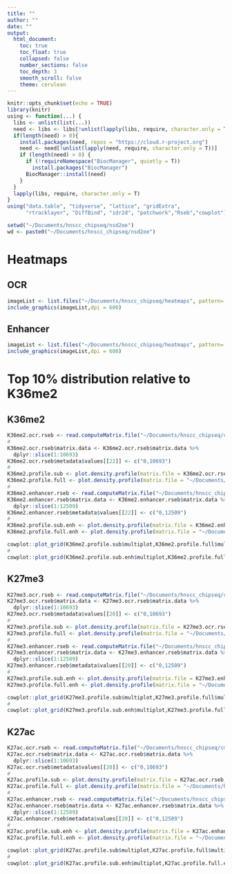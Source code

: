 ```yaml
---
title: ""
author: ""
date: ""
output:
  html_document:
    toc: true
    toc_float: true
    collapsed: false
    number_sections: false
    toc_depth: 3
    smooth_scroll: false
    theme: cerulean
---
```


```r
knitr::opts_chunk$set(echo = TRUE)
library(knitr)
using <- function(...) {
  libs <- unlist(list(...))
  need <- libs <- libs[!unlist(lapply(libs, require, character.only = T))]
  if(length(need) > 0){ 
    install.packages(need, repos = "https://cloud.r-project.org")
    need <- need[!unlist(lapply(need, require, character.only = T))]
    if (length(need) > 0) {
      if (!requireNamespace("BiocManager", quietly = T))
        install.packages("BiocManager")
      BiocManager::install(need)
    }
  }
  lapply(libs, require, character.only = T)
}
using("data.table", "tidyverse", "lattice", "gridExtra",
      "rtracklayer", "DiffBind", "idr2d", "patchwork","Rseb","cowplot")
```

```r
setwd("~/Documents/hnscc_chipseq/nsd2oe")
wd <- paste0("~/Documents/hnscc_chipseq/nsd2oe")
```

# Heatmaps 

## OCR
```r
imageList <- list.files("~/Documents/hnscc_chipseq/heatmaps", pattern= "^Cal27.*.*.ocr.png$", full.names=T)
include_graphics(imageList,dpi = 600)
```

## Enhancer
```r
imageList <- list.files("~/Documents/hnscc_chipseq/heatmaps", pattern= "^Cal27.*.*.enhancer.png$", full.names=T)
include_graphics(imageList,dpi = 600)
```

# Top 10% distribution relative to K36me2

## K36me2

```r
K36me2.ocr.rseb <- read.computeMatrix.file("~/Documents/hnscc_chipseq/cm.out/Cal27.FINAL.OLDBATCH.K36me2.ocr.mat.gz")
#
K36me2.ocr.rseb$matrix.data <- K36me2.ocr.rseb$matrix.data %>%
  dplyr::slice(1:10693)
K36me2.ocr.rseb$metadata$values[[22]] <- c("0,10693")
#
K36me2.profile.sub <- plot.density.profile(matrix.file = K36me2.ocr.rseb,plot.by.group = TRUE,region.names = "OCR")
K36me2.profile.full <- plot.density.profile(matrix.file = "~/Documents/hnscc_chipseq/cm.out/Cal27.FINAL.OLDBATCH.K36me2.ocr.mat.gz",plot.by.group = TRUE,region.names = "OCR")
#
K36me2.enhancer.rseb <- read.computeMatrix.file("~/Documents/hnscc_chipseq/cm.out/Cal27.FINAL.OLDBATCH.K36me2.enhancer.mat.gz")
K36me2.enhancer.rseb$matrix.data <- K36me2.enhancer.rseb$matrix.data %>%
  dplyr::slice(1:12509)
K36me2.enhancer.rseb$metadata$values[[22]] <- c("0,12509")
#
K36me2.profile.sub.enh <- plot.density.profile(matrix.file = K36me2.enhancer.rseb,plot.by.group = TRUE,region.names = "enhancer")
K36me2.profile.full.enh <- plot.density.profile(matrix.file = "~/Documents/hnscc_chipseq/cm.out/Cal27.FINAL.OLDBATCH.K36me2.enhancer.mat.gz",plot.by.group = TRUE,region.names = "enhancer")
```

```r
cowplot::plot_grid(K36me2.profile.sub$multiplot,K36me2.profile.full$multiplot,nrow=2,labels="")
#
cowplot::plot_grid(K36me2.profile.sub.enh$multiplot,K36me2.profile.full.enh$multiplot,nrow=2,labels="")
```

## K27me3

```r
K27me3.ocr.rseb <- read.computeMatrix.file("~/Documents/hnscc_chipseq/cm.out/Cal27.FINAL.OLDBATCH.K27me3.ocr.mat.gz")
K27me3.ocr.rseb$matrix.data <- K27me3.ocr.rseb$matrix.data %>%
  dplyr::slice(1:10693)
K27me3.ocr.rseb$metadata$values[[20]] <- c("0,10693")
#
K27me3.profile.sub <- plot.density.profile(matrix.file = K27me3.ocr.rseb,plot.by.group = TRUE,region.names = "OCR")
K27me3.profile.full <- plot.density.profile(matrix.file = "~/Documents/hnscc_chipseq/cm.out/Cal27.FINAL.OLDBATCH.K27me3.ocr.mat.gz",plot.by.group = TRUE,region.names = "OCR")
#
K27me3.enhancer.rseb <- read.computeMatrix.file("~/Documents/hnscc_chipseq/cm.out/Cal27.FINAL.OLDBATCH.K27me3.enhancer.mat.gz")
K27me3.enhancer.rseb$matrix.data <- K27me3.enhancer.rseb$matrix.data %>%
  dplyr::slice(1:12509)
K27me3.enhancer.rseb$metadata$values[[20]] <- c("0,12509")
#
K27me3.profile.sub.enh <- plot.density.profile(matrix.file = K27me3.enhancer.rseb,plot.by.group = TRUE,region.names = "enhancer")
K27me3.profile.full.enh <- plot.density.profile(matrix.file = "~/Documents/hnscc_chipseq/cm.out/Cal27.FINAL.OLDBATCH.K27me3.enhancer.mat.gz",plot.by.group = TRUE,region.names = "enhancer")
```

```r
cowplot::plot_grid(K27me3.profile.sub$multiplot,K27me3.profile.full$multiplot,nrow=2,labels="")
#
cowplot::plot_grid(K27me3.profile.sub.enh$multiplot,K27me3.profile.full.enh$multiplot,nrow=2,labels="")
```

## K27ac

```r
K27ac.ocr.rseb <- read.computeMatrix.file("~/Documents/hnscc_chipseq/cm.out/Cal27.FINAL.OLDBATCH.K27ac.ocr.mat.gz")
K27ac.ocr.rseb$matrix.data <- K27ac.ocr.rseb$matrix.data %>%
  dplyr::slice(1:10693)
K27ac.ocr.rseb$metadata$values[[20]] <- c("0,10693")
#
K27ac.profile.sub <- plot.density.profile(matrix.file = K27ac.ocr.rseb,plot.by.group = TRUE,region.names = "OCR")
K27ac.profile.full <- plot.density.profile(matrix.file = "~/Documents/hnscc_chipseq/cm.out/Cal27.FINAL.OLDBATCH.K27ac.ocr.mat.gz",plot.by.group = TRUE,region.names = "OCR")
#
K27ac.enhancer.rseb <- read.computeMatrix.file("~/Documents/hnscc_chipseq/cm.out/Cal27.FINAL.OLDBATCH.K27ac.enhancer.mat.gz")
K27ac.enhancer.rseb$matrix.data <- K27ac.enhancer.rseb$matrix.data %>%
  dplyr::slice(1:12509)
K27ac.enhancer.rseb$metadata$values[[20]] <- c("0,12509")
#
K27ac.profile.sub.enh <- plot.density.profile(matrix.file = K27ac.enhancer.rseb,plot.by.group = TRUE,region.names = "enhancer")
K27ac.profile.full.enh <- plot.density.profile(matrix.file = "~/Documents/hnscc_chipseq/cm.out/Cal27.FINAL.OLDBATCH.K27ac.enhancer.mat.gz",plot.by.group = TRUE,region.names = "enhancer")
```

```r
cowplot::plot_grid(K27ac.profile.sub$multiplot,K27ac.profile.full$multiplot,nrow=2,labels="")
#
cowplot::plot_grid(K27ac.profile.sub.enh$multiplot,K27ac.profile.full.enh$multiplot,nrow=2,labels="")
```
